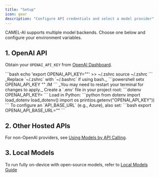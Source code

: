 ```yaml
---
title: "Setup"
icon: gear
description: "Configure API credentials and select a model provider"
---
```


CAMEL-AI supports multiple model backends. Choose one below and configure your environment variables.

## 1. OpenAI API

Obtain your `OPENAI_API_KEY` from [OpenAI Dashboard](https://platform.openai.com/account/api-keys).

<Steps>
  <Step title="Unix (macOS/Linux)">
    ```bash
    echo 'export OPENAI_API_KEY="<YOUR_KEY>"' >> ~/.zshrc
    source ~/.zshrc
    ```
    _Replace `~/.zshrc` with `~/.bashrc` if using bash._
  </Step>
  <Step title="Windows (Permanent)">
    ```powershell
    setx OPENAI_API_KEY "<YOUR_KEY>" /M
    ```
    _You may need to restart your terminal for changes to apply._
  </Step>
  <Step title=".env File (Project-specific)">
    Create a `.env` file in your project root:
    ```dotenv
    OPENAI_API_KEY=<YOUR_KEY>
    ```
    Load in Python:
    ```python
    from dotenv import load_dotenv
    load_dotenv()
    import os
    print(os.getenv("OPENAI_API_KEY"))
    ```
  </Step>
</Steps>

<Note>
  To configure an `API_BASE_URL` (e.g., Azure), also set:
  ```bash
  export OPENAI_API_BASE_URL="<YOUR_BASE_URL>"
  ```
</Note>

## 2. Other Hosted APIs

For non-OpenAI providers, see [Using Models by API Calling](../key_modules/models).

## 3. Local Models

To run fully on-device with open-source models, refer to [Local Models Guide](../key_modules/models)

